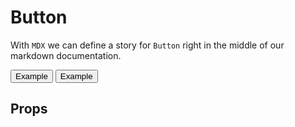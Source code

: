 
<Meta title='MDX|Button' component={Button} />

# Button

With `MDX` we can define a story for `Button` right in the middle of our
markdown documentation.

<Preview>
  <Story name='Button'>
    <form>
      <Button variant='small'>Example</Button>
      <Button variant='large'>Example</Button>
    </form>
  </Story>
</Preview>

## Props

<Props of={Button} />
